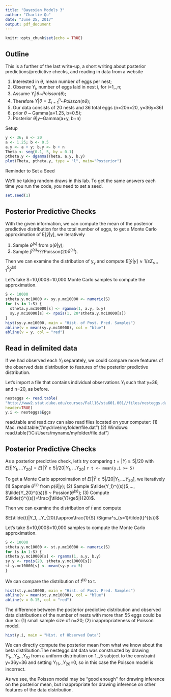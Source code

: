 ---
title: "Bayesian Models 3"
author: "Charlie Qu"
date: "June 25, 2017"
output: pdf_document
---

```{r setup, include=FALSE}
knitr::opts_chunk$set(echo = TRUE)
```

## Outline

This is a further of the last write-up, a short writing about posterior predictions/predictive checks, and reading in data from a website
 

1. Interested in $\theta$, mean number of eggs per nest;
2. Observe $Y_i$, number of eggs laid in nest i, for i=1,.,n; 
3. Assume $Y_i|\theta$~$Poisson(\theta)$; 
4. Therefore $Y|\theta=\Sigma^n_{i=1}$~$Poisson(n\theta)$;
5. Our data consists of 20 nests and 36 total eggs (n=20n=20, y=36y=36)
6. prior $\theta$ ~ Gamma(a=1.25, b=0.5);
7. Posterior $\theta|y$~Gamma(a+y, b+n)

Setup
```{r}
y <- 36; n <- 20
a <- 1.25; b <- 0.5
a.y <- a + y; b.y <- b + n
Theta <- seq(0.1, 5, by = 0.1)
ptheta.y <- dgamma(Theta, a.y, b.y)
plot(Theta, ptheta.y, type = "l", main="Posterior")
```
Reminder to Set a Seed

We'll be taking random draws in this lab. To get the same answers each time you run the code, you need to set a seed.
```{r}
set.seed(1)
```

## Posterior Predictive Checks

With the given information, we can compute the mean of the posterior predictive distribution for the total number of eggs, to get a Monte Carlo approximation of E[$\tilde{y}$|y], we iteratively

(1) Sample $\theta^{(s)}$ from p($\theta$|y);
(2) Sample $\tilde{y}^{(s)}$???Poisson(20$\theta^{(s)}$).

Then we can examine the distribution of y~y~ and compute  $E[\tilde{y}|y]\approx1/s\Sigma^S_{s=1}\tilde{y}^{(s)}$

Let's take S=10,000S=10,000 Monte Carlo samples to compute the approximation.

```{r}
S <- 10000
stheta.y.mc10000 <- sy.y.mc10000 <- numeric(S)
for (s in 1:S) {
  stheta.y.mc10000[s] <- rgamma(1, a.y, b.y)
  sy.y.mc10000[s] <- rpois(1, 20*stheta.y.mc10000[s])
}
hist(sy.y.mc10000, main = "Hist. of Post. Pred. Samples")
abline(v = mean(sy.y.mc10000), col = "blue")
abline(v = y, col = "red")
```
## Read in delimited data
If we had observed each $Y_i$ separately, we could compare more features of the observed data distribution to features of the posterior predictive distribution.

Let's import a file that contains individual observations $Y_i$  such that y=36, and n=20, as before.

```{r}
nesteggs <- read.table(
"http://www2.stat.duke.edu/courses/Fall16/sta601.001//files/nesteggs.dat",
header=TRUE)
y.i <- nesteggs$Eggs
```
read.table and read.csv can also read files located on your computer:
(1) Mac: read.table("/mydrive/myfolder/file.dat")
(2) Windows: read.table("/C:/Users/myname/myfolder/file.dat")

## Posterior Predictive Checks 

As a posterior predictive check, let's try comparing $t=|Y_i\ge5|/20$ with $E[\tilde{t}|Y_1,...Y_{20}]=E[|\tilde{Y}\ge5|/20|Y_1,...Y_{20}]$
  ```{r}
t <- mean(y.i >= 5)
```

To get a Monte Carlo approximation of 
$E[|\tilde{Y}\ge5|/20|Y_1,...Y_{20}]$, we iteratively
(1) Sapmple $\theta^{(s)}$ from $p(\theta|y)$; 
(2) Sample $\tilde{Y_1}^{(s)}$,..., $\tilde{Y_20}^{(s)}$ ~ Possion($\theta^{(s)}$); 
(3) Compute $\tilde{t}^{(s)}=\frac{|\tilde{Y}\ge5|}{20}$.

Then we can examine the distribution of $\tilde{t}$ and compute

$E[\tilde{t}|Y_1,...Y_{20}]\approx\frac{1}{S} \Sigma^s_{s=1}\tilde{t}^{(s)}$
  
Let's take S=10,000S=10,000 samples to compute the Monte Carlo approximation.
```{r}
S <- 10000
stheta.y.mc10000 <- st.y.mc10000 <- numeric(S)
for (s in 1:S) {
stheta.y.mc10000[s] <- rgamma(1, a.y, b.y)
sy.y <- rpois(20, stheta.y.mc10000[s])
st.y.mc10000[s] <- mean(sy.y >= 5)
}
```
We can compare the distribution of $\tilde{t}^{(s)}$ to t.
```{r}
hist(st.y.mc10000, main = "Hist. of Post. Pred. Samples")
abline(v = mean(st.y.mc10000), col = "blue")
abline(v = 0.15, col = "red")
```

The difference between the posterior predictive distribution and observed data distributions of the number of nests with more than 55 eggs could be due to:
(1) small sample size of n=20;
(2) inappropriateness of Poisson model.
```{r}
hist(y.i, main = "Hist. of Observed Data")
```
We can directly compute the posterior mean from what we know about the beta distribution.The nesteggs.dat data was constructed by drawing $Y_1$,.,$Y_2$,.,$Y_10$ from a uniform distribution on 1,.,5 subject to the constraint y=36y=36 and setting $Y_11$,.,$Y_20$=0, so in this case the Poisson model is incorrect.

As we see, the Poisson model may be "good enough'' for drawing inference on the posterior mean, but inappropriate for drawing inference on other features of the data distribution.
